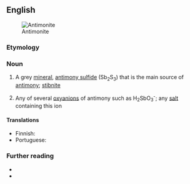 ==English==
[[Image:Antimonitkristall.jpg|thumb|Antimonite]]

===Etymology===
{{suffix|en|antimony|ite}}

===Noun===
{{en-noun|~}}

# {{lb|en|mineral}} A grey [[mineral]], [[antimony sulfide]] (Sb<sub>2</sub>S<sub>3</sub>) that is the main source of [[antimony]]; [[stibnite]]
# {{lb|en|countable|inorganic chemistry}} Any of several [[oxyanion]]s of antimony such as H<sub>2</sub>SbO<sub>3</sub><sup>-</sup>; any [[salt]] containing this ion

====Translations====
{{trans-top|a grey mineral that is the main source of antimony}}
* Finnish: {{t|fi|antimoniitti}}
* Portuguese: {{t|pt|antimonita|f}}
{{trans-mid}}
{{trans-bottom}}

===Further reading===
* {{R:WebMineral}}
* {{R:mindat}}